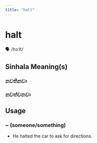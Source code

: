 ```yaml
---
title: "halt"
---
```


# halt

🗣️ /hɔːlt/

## Sinhala Meaning(s)

### නවතිනවා
### නවත්වනවා

## Usage

### ~ (someone/something)

- He halted the car to ask for directions.

